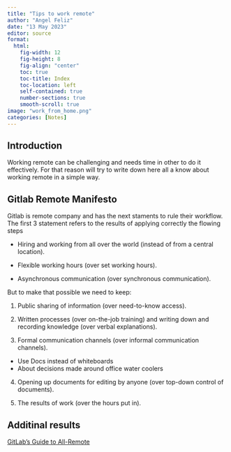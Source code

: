 ```yaml
---
title: "Tips to work remote"
author: "Angel Feliz"
date: "13 May 2023"
editor: source
format: 
  html:
    fig-width: 12
    fig-height: 8
    fig-align: "center"
    toc: true
    toc-title: Index
    toc-location: left
    self-contained: true
    number-sections: true
    smooth-scroll: true
image: "work_from_home.png"
categories: [Notes]
---
```


<style>

code{color: #0c5bd1;}

.center {
  display: block;
  margin-left: auto;
  margin-right: auto;
  width: 50%;
}

</style>

## Introduction

Working remote can be challenging and needs time in other to do it effectively. For that reason will try to write down here all a know about working remote in a simple way.


## Gitlab Remote Manifesto

Gitlab is remote company and has the next staments to rule their workflow. The first 3 statement refers to the results of applying correctly the flowing steps

- Hiring and working from all over the world (instead of from a central location).

- Flexible working hours (over set working hours).

- Asynchronous communication (over synchronous communication).


But to make that possible we need to keep:

(@) Public sharing of information (over need-to-know access).

(@) Written processes (over on-the-job training) and writing down and recording knowledge (over verbal explanations).

(@) Formal communication channels (over informal communication channels).

  - Use Docs instead of whiteboards
  - About decisions made around office water coolers

(@) Opening up documents for editing by anyone (over top-down control of documents).

(@) The results of work (over the hours put in).

## Additinal results

[GitLab's Guide to All-Remote](https://about.gitlab.com/company/culture/all-remote/guide/)
